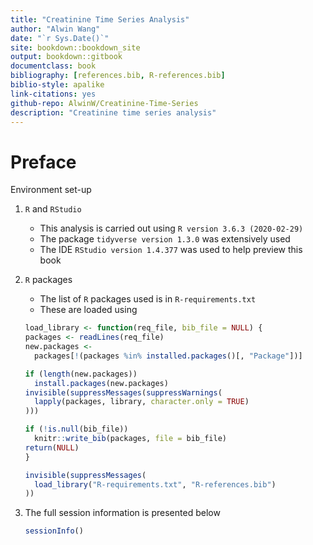 ```yaml
--- 
title: "Creatinine Time Series Analysis"
author: "Alwin Wang"
date: "`r Sys.Date()`"
site: bookdown::bookdown_site
output: bookdown::gitbook
documentclass: book
bibliography: [references.bib, R-references.bib]
biblio-style: apalike
link-citations: yes
github-repo: AlwinW/Creatinine-Time-Series
description: "Creatinine time series analysis"
---
```


# Preface {-}

Environment set-up

1. `R` and `RStudio`

    - This analysis is carried out using `R version 3.6.3 (2020-02-29)`
    - The package `tidyverse version 1.3.0` was extensively used
    - The IDE `RStudio version 1.4.377` was used to help preview this book

2. `R` packages

    - The list of `R` packages used is in `R-requirements.txt`
    - These are loaded using
    
    ```r
    load_library <- function(req_file, bib_file = NULL) {
    packages <- readLines(req_file)
    new.packages <-
      packages[!(packages %in% installed.packages()[, "Package"])]
    
    if (length(new.packages))
      install.packages(new.packages)
    invisible(suppressMessages(suppressWarnings(
      lapply(packages, library, character.only = TRUE)
    )))
    
    if (!is.null(bib_file))
      knitr::write_bib(packages, file = bib_file)
    return(NULL)
    }
    ```
    
    ```r
    invisible(suppressMessages(
      load_library("R-requirements.txt", "R-references.bib")
    ))
    ```

3. The full session information is presented below
  
    ```r
    sessionInfo()
    ```
